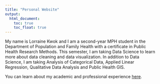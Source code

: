 ```yaml
---
title: "Personal Website"
output: 
  html_document:
    toc: true
    toc_float: true
---
```


My name is Lorraine Kwok and I am a second-year MPH student in the Department of Population and Family Health with a certificate in Public Health Research Methods. This semester, I am taking Data Science to learn more about data cleaning and data visualization. In addition to Data Science, I am taking Analysis of Categorical Data, Applied Linear Regression, Qualitative Data Analysis and Public Health GIS.

You can learn about my academic and professional experience [here](about.html).